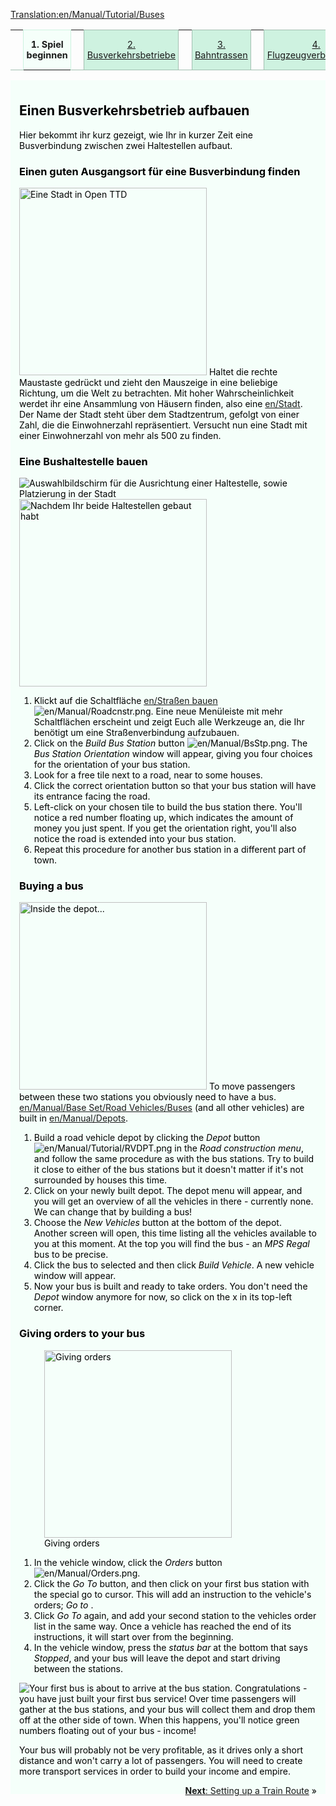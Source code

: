 [[Translation:en/Manual/Tutorial/Buses]]
{{de/Übersetzung|herkunft=Tutorial}}

{| width="100%" cellspacing="0" cellpadding="0" valign="top" border="0" style="margin-bottom: 0; margin-left: 1px;" |
| style="border: 0; border-bottom:1px solid #a3bfb1; background:none; width:2%" | &nbsp;
| style="padding:0 .3em; background-color:white; border:solid 1px #cef2e0; border-bottom: 0; text-align:center; font-size:90%; font-weight:bold; background-color:#f5fffa; width: 12em;" | '''1. Spiel beginnen'''
| style="border: 0; border-bottom:1px solid #a3bfb1; background:none; width:2%" | &nbsp;
| style="padding:0 .3em; background-color:#cef2e0; font-size:90%; border:solid 1px #a3bfb1; text-align:center; width: 12em;"|[[de/Tutorial/Busse|2. Busverkehrsbetriebe]]
| style="border: 0; border-bottom:1px solid #a3bfb1; background:none; width:2%" | &nbsp;
| style="padding:0 .3em; background-color:#cef2e0; font-size:90%; border:solid 1px #a3bfb1; text-align:center; width: 12em;"|[[de/Tutorial/Züge|3. Bahntrassen]]
| style="border: 0; border-bottom:1px solid #a3bfb1; background:none; width:2%" | &nbsp;
| style="padding:0 .3em; background-color:#cef2e0; font-size:90%; border:solid 1px #a3bfb1; text-align:center; width: 12em;"|[[de/Tutorial/Flugzeuge|4. Flugzeugverbindungen]]
| style="border: 0; border-bottom:1px solid #a3bfb1; background:none; width:2%" | &nbsp;
| style="padding:0 .3em; background-color:#cef2e0; font-size:90%; border:solid 1px #a3bfb1; text-align:center; width: 12em;"| [[de/Manual/Tutorial/Abschluss|5. Abschluss]]
| style="border: 0; border-bottom:1px solid #a3bfb1; background:none;" | &nbsp;
|}
<div style="padding:.5em 1em 1em 1em; border-top:none; background-color:#f5fffa; color:#000;">
<div style="float: right">
{{de/Manual/Tutorial/Tutorial}}
</div>
==Einen Busverkehrsbetrieb aufbauen==
Hier bekommt ihr kurz gezeigt, wie Ihr in kurzer Zeit eine Busverbindung zwischen zwei Haltestellen aufbaut. 
===Einen guten Ausgangsort für eine Busverbindung finden===
[[File:en/Manual/Tutorial bus 1.png|thumb|300px|left|Eine Stadt in Open TTD]]
Haltet die rechte Maustaste gedrückt und zieht den Mauszeige in eine beliebige Richtung, um die Welt zu betrachten. Mit hoher Wahrscheinlichkeit werdet ihr eine Ansammlung von Häusern finden, also eine [[en/Stadt]]. Der Name der Stadt steht über dem Stadtzentrum, gefolgt von einer Zahl, die die Einwohnerzahl repräsentiert. Versucht nun eine Stadt mit einer Einwohnerzahl von mehr als 500 zu finden.
{{en/-}}
===Eine Bushaltestelle bauen===
[[File:en/Manual/Tutorial bus 2.png|frame|right|Auswahlbildschirm für die Ausrichtung einer Haltestelle, sowie Platzierung in der Stadt]]
[[File:en/Manual/Tutorial bus 4.png|thumb|300px|right|Nachdem Ihr beide Haltestellen gebaut habt]]
#Klickt auf die Schaltfläche [[en/Straßen bauen]] [[File:en/Manual/Roadcnstr.png]]. Eine neue Menüleiste mit mehr Schaltflächen erscheint und zeigt Euch alle Werkzeuge an, die Ihr benötigt um eine Straßenverbindung aufzubauen. 
#Click on the ''Build Bus Station'' button [[File:en/Manual/BsStp.png]]. The ''Bus Station Orientation'' window will appear, giving you four choices for the orientation of your bus station. 
#Look for a free tile next to a road, near to some houses. 
#Click the correct orientation button so that your bus station will have its entrance facing the road.
#Left-click on your chosen tile to build the bus station there. You'll notice a red number floating up, which indicates the amount of money you just spent. If you get the orientation right, you'll also notice the road is extended into your bus station.
#Repeat this procedure for another bus station in a different part of town.
{{en/-}}

===Buying a bus===
[[File:en/Manual/Tutorial bus 5.png|thumb|300px|right|Inside the depot...]]
To move passengers between these two stations you obviously need to have a bus. [[en/Manual/Base Set/Road Vehicles/Buses]] (and all other vehicles) are built in [[en/Manual/Depots]].
#Build a road vehicle depot by clicking the ''Depot'' button [[File:en/Manual/Tutorial/RVDPT.png]] in the ''Road construction menu'', and follow the same procedure as with the bus stations. Try to build it close to either of the bus stations but it doesn't matter if it's not surrounded by houses this time.
#Click on your newly built depot. The depot menu will appear, and you will get an overview of all the vehicles in there - currently none. We can change that by building a bus!
#Choose the ''New Vehicles'' button at the bottom of the depot. Another screen will open, this time listing all the vehicles available to you at this moment. At the top you will find the bus - an ''MPS Regal'' bus to be precise. 
#Click the bus to selected and then click ''Build Vehicle''. A new vehicle window will appear.
#Now your bus is built and ready to take orders. You don't need the ''Depot'' window anymore for now, so click on the x in its top-left corner.
{{en/-}}

===Giving orders to your bus===
[[File:en/Manual/Tutorial bus 6.png|thumb|300px|right|Giving orders]]
#In the vehicle window, click the ''Orders'' button [[File:en/Manual/Orders.png]]. 
#Click the ''Go To'' button, and then click on your first bus station with the special go to cursor. This will add an instruction to the vehicle's orders; ''Go to <station name>''. 
#Click ''Go To'' again, and add your second station to the vehicles order list in the same way. Once a vehicle has reached the end of its instructions, it will start over from the beginning.
#In the vehicle window, press the ''status bar'' at the bottom that says ''Stopped'', and your bus will leave the depot and start driving between the stations.

{{en/-}}
[[File:en/Manual/Tutorial bus 7.png|frame|right|Your first bus is about to arrive at the bus station.]]
Congratulations - you have just built your first bus service! Over time passengers will gather at the bus stations, and your bus will collect them and drop them off at the other side of town. When this happens, you'll notice green numbers floating out of your bus - income!

Your bus will probably not be very profitable, as it drives only a short distance and won't carry a lot of passengers. You will need to create more transport services in order to build your income and empire.


<span style="float: right">[[en/Manual/Tutorial/Trains|'''Next''': Setting up a Train Route]] &raquo;</span>
</div>